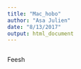 ```yaml
---
title: "Mac_hobo"
author: "Asa Julien"
date: "8/13/2017"
output: html_document
---
```


```r


```

Feesh